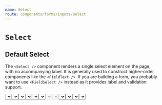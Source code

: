 ```yaml
---
name: Select
route: components/forms/inputs/select
---
```



# `Select`

<ComponentDetail
  of="Select"
  status="experimental"
  figma="file/2MG6DoSjk4IaLnjjFCnKFf/Forms"
  github="Form/Inputs/Select/Select"
/>

## Default Select

The `<Select />` component renders a single select element on the page, with no accompanying label. It is generally used to construct higher-order components like the `<FieldText />`. If you are building a form, you probably want to use `<FieldSelect />` instead as it provides label and validation support.


<Playground>
  <Flex justifyContent="space-between">
    <Select
      options={[
        { value: 'cheddar', label: 'Cheddar' },
        { value: 'gouda', label: 'Gouda' },
        { value: 'swiss', label: 'Swiss' },
      ]}
    />
    <Select
      options={[
        { value: 'cheddar', label: 'Cheddar' },
        { value: 'gouda', label: 'Gouda' },
        { value: 'swiss', label: 'Swiss' },
      ]}
      value="gouda"
    />
    <Select placeholder="awesome!" />
    <Select
      value="Some Value"
      options={[
        { value: '1', label: 'thing' },
        { value: 'Some Value', label: "Some Value's Label" },
        { value: '2', label: 'other' },
      ]}
    />
  </Flex>
</Playground>

## Option Groups

<Playground>
  <Select
    options={[
      {
        key: 'Italian',
        options: [
          { value: 'asiago', label: 'Asiago' },
          { value: 'ricotta', label: 'Ricotta' },
          { value: 'grana', label: 'Grana' },
        ],
      },
      {
        key: 'American',
        options: [
          { value: 'american', label: 'American (not actually cheese)' },
          { value: 'colby-jack', label: 'Colby-Jack' },
          { value: 'swiss', label: 'Swiss' },
          { value: 'vermont', label: 'Vermont' },
        ],
      },
    ]}
    value="american"
  />
</Playground>

## Name and ID

A name and ID can be specified in the `<Select />` component. Names are important if the input is used in the context of a form, in which case a name is required for the value of the input to be captured.

<Playground>
  <Select
    name="someName"
    id="someId"
    options={[
      { value: 'cheddar', label: 'Cheddar' },
      { value: 'gouda', label: 'Gouda' },
      { value: 'swiss', label: 'Swiss' },
    ]}
  />
</Playground>

## Disabled Property

Use the disable property to make an input field uneditable.

<Playground>
  <Select
    disabled
    options={[
      { value: 'cheddar', label: 'Cheddar' },
      { value: 'gouda', label: 'Gouda' },
      { value: 'swiss', label: 'Swiss' },
    ]}
  />
  <Select
    value="gouda"
    disabled
    options={[
      { value: 'cheddar', label: 'Cheddar' },
      { value: 'gouda', label: 'Gouda' },
      { value: 'swiss', label: 'Swiss' },
    ]}
    ml="large"
  />
</Playground>

## Placeholders & `includeBlank`

Placeholders are used to give a hint to the user of the expected value for the input. They should not be used as a complete replacement of labels. The `includeBlank` property (default: true) includes an inital option without a value.

<Playground>
  <Select
    placeholder="Select your cheese of choice..."
    options={[
      { value: 'cheddar', label: 'Cheddar' },
      { value: 'gouda', label: 'Gouda' },
      { value: 'swiss', label: 'Swiss' },
    ]}
  />
  <Select
    includeBlank={false}
    options={[
      { value: 'cheddar', label: 'Cheddar' },
      { value: 'gouda', label: 'Gouda' },
      { value: 'swiss', label: 'Swiss' },
    ]}
    ml="large"
  />
</Playground>

## ReadOnly Property

As the name suggests, "readOnly" makes the text uneditable.

<Playground>
  <Select
    value="gouda"
    readOnly
    options={[
      { value: 'cheddar', label: 'Cheddar' },
      { value: 'gouda', label: 'Gouda' },
      { value: 'swiss', label: 'Swiss' },
    ]}
  />
</Playground>

## Required Property

When set for `<Select />` in the context of a form, the input field must be filled out before submitting the form.

<Playground>
  <form>
    <Select
      required
      options={[
        { value: 'cheddar', label: 'Cheddar' },
        { value: 'gouda', label: 'Gouda' },
        { value: 'swiss', label: 'Swiss' },
      ]}
    />
    <br />
    <br />
    <Button>Submit</Button>
  </form>
</Playground>
